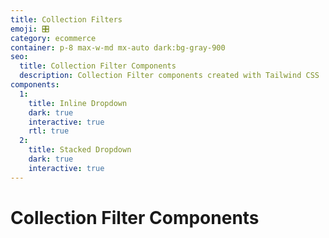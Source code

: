 ```yaml
---
title: Collection Filters
emoji: 🎛️
category: ecommerce
container: p-8 max-w-md mx-auto dark:bg-gray-900
seo:
  title: Collection Filter Components
  description: Collection Filter components created with Tailwind CSS
components:
  1:
    title: Inline Dropdown
    dark: true
    interactive: true
    rtl: true
  2:
    title: Stacked Dropdown
    dark: true
    interactive: true
---
```


# Collection Filter Components

<List
  componentsData={componentsArray}
  componentContainer={componentContainer}
/>
